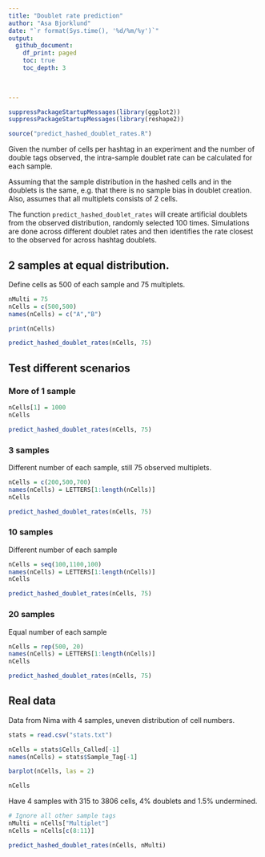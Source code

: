 ```yaml
---
title: "Doublet rate prediction"
author: "Asa Bjorklund"
date: "`r format(Sys.time(), '%d/%m/%y')`"
output:
  github_document:
    df_print: paged
    toc: true
    toc_depth: 3

          
      
---
```


```r
suppressPackageStartupMessages(library(ggplot2))
suppressPackageStartupMessages(library(reshape2))

source("predict_hashed_doublet_rates.R")
```


Given the number of cells per hashtag in an experiment and the number of double tags observed,  the intra-sample doublet rate can be calculated for each sample.

Assuming that the sample distribution in the hashed cells and in the doublets is the same, e.g. that there is no sample bias in doublet creation. Also, assumes that all multiplets consists of 2 cells.

The function `predict_hashed_doublet_rates` will create artificial doublets from the observed distribution, randomly selected 100 times. Simulations are done across different doublet rates and then identifies the rate closest to the observed for across hashtag doublets.


## 2 samples at equal distribution.

Define cells as 500 of each sample and 75 multiplets.

```r
nMulti = 75
nCells = c(500,500)
names(nCells) = c("A","B")

print(nCells)

predict_hashed_doublet_rates(nCells, 75)

```

## Test different scenarios

### More of 1 sample

```r
nCells[1] = 1000
nCells

predict_hashed_doublet_rates(nCells, 75)
```

### 3 samples

Different number of each sample, still 75 observed multiplets.

```r
nCells = c(200,500,700)
names(nCells) = LETTERS[1:length(nCells)]
nCells

predict_hashed_doublet_rates(nCells, 75)

```


### 10 samples

Different number of each sample

```r
nCells = seq(100,1100,100)
names(nCells) = LETTERS[1:length(nCells)]
nCells

predict_hashed_doublet_rates(nCells, 75)
```

### 20 samples

Equal number of each sample

```r
nCells = rep(500, 20)
names(nCells) = LETTERS[1:length(nCells)]
nCells

predict_hashed_doublet_rates(nCells, 75)
```

## Real data

Data from Nima with 4 samples, uneven distribution of cell numbers.


```r
stats = read.csv("stats.txt")

nCells = stats$Cells_Called[-1]
names(nCells) = stats$Sample_Tag[-1]

barplot(nCells, las = 2)

nCells
```

Have 4 samples with 315 to 3806 cells, 4% doublets and 1.5% undermined.


```r
# Ignore all other sample tags
nMulti = nCells["Multiplet"]
nCells = nCells[c(8:11)]

predict_hashed_doublet_rates(nCells, nMulti)
```


